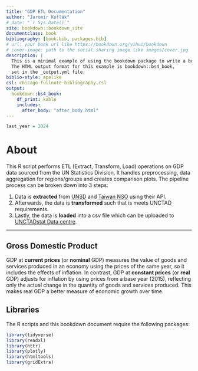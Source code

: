 ```yaml
---
title: "GDP ETL Documentation"
author: "Jaromír Koflák"
# date: "`r Sys.Date()`"
site: bookdown::bookdown_site
documentclass: book
bibliography: [book.bib, packages.bib]
# url: your book url like https://bookdown.org/yihui/bookdown
# cover-image: path to the social sharing image like images/cover.jpg
description: |
  This is a minimal example of using the bookdown package to write a book.
  The HTML output format for this example is bookdown::bs4_book,
  set in the _output.yml file.
biblio-style: apalike
csl: chicago-fullnote-bibliography.csl
output:
  bookdown::bs4_book:
    df_print: kable
    includes:
      after_body: "after_body.html"
---
```


```r
last_year = 2024
```

# About {-}

This R script performs ETL (Extract, Transform, Load) operations on GDP data sourced from the UN Statistics Division. It handles preprocessing, data aggregation for regions/groups and creates comparison plots. The pipeline process can be broken down into 3 steps:

1.  Data is **extracted** from [UNSD](https://unstats.un.org/unsd/amaapi/swagger/index.html) and [Taiwan NSO](https://nstatdb.dgbas.gov.tw/dgbasall/webMain.aspx?k=engmain) using their API.
2.  Afterwards, the data is **transformed** such that is meets UNCTAD requirements.
3.  Lastly, the data is **loaded** into a csv file which can be uploaded to [UNCTADstat Data centre](https://unctadstat.unctad.org/datacentre/).

---

## Gross Domestic Product {-}
GDP at **current prices** (or **nominal** GDP) measures the value of goods and services produced in an economy using the prices of the same year, so it includes the effects of inflation. In contrast, GDP at **constant prices** (or **real** GDP) adjusts for inflation by using prices from a base year (2015), reflecting only the actual change in the quantity of goods and services produced. This makes real GDP a better measure of economic growth over time. 

## Libraries {-}
The R scripts and this bookdown document require the following packages:

```r
library(tidyverse)
library(readxl) 
library(httr)
library(plotly)
library(htmltools)
library(gridExtra)
```
